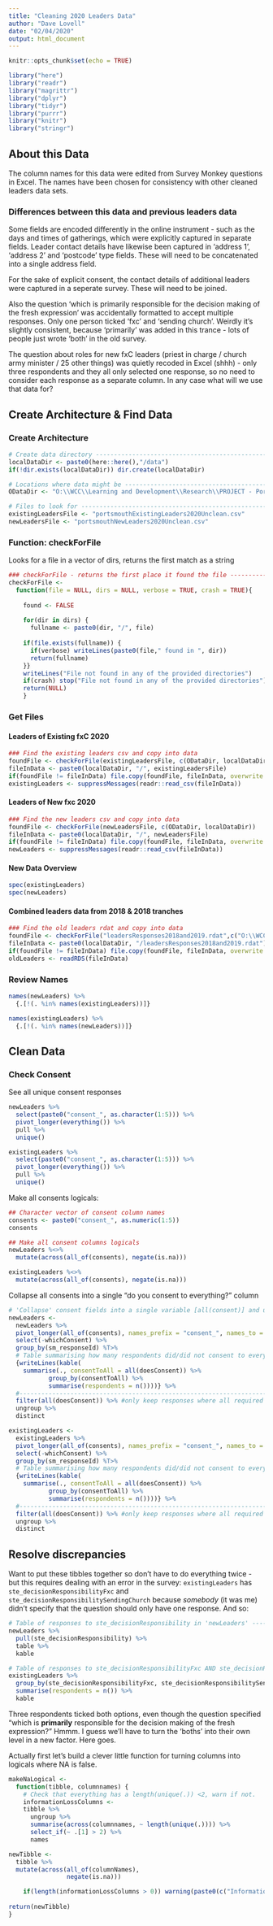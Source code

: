 ```yaml
---
title: "Cleaning 2020 Leaders Data"
author: "Dave Lovell"
date: "02/04/2020"
output: html_document
---
```


```r
knitr::opts_chunk$set(echo = TRUE)
```

```r
library("here")
library("readr")
library("magrittr")
library("dplyr")
library("tidyr")
library("purrr")
library("knitr")
library("stringr")
```

## About this Data

The column names for this data were edited from Survey Monkey questions in Excel. The names have been chosen for consistency with other cleaned leaders data sets. 

### Differences between this data and previous leaders data

Some fields are encoded differently in the online instrument - such as the days and times of gatherings, which were explicitly captured in separate fields. Leader contact details have likewise been captured in 'address 1', 'address 2' and 'postcode' type fields. These will need to be concatenated into a single address field.

For the sake of explicit consent, the contact details of additional leaders were captured in a seperate survey. These will need to be joined. 

Also the question 'which is primarily responsible for the decision making of the fresh expression' was accidentally formatted to accept multiple responses. Only one person ticked 'fxc' and 'sending church'. Weirdly it's slightly consistent, because 'primarily' was added in this trance - lots of people just wrote 'both' in the old survey.

The question about roles for new fxC leaders (priest in charge / church army minister / 25 other things) was quietly recoded in Excel (shhh) - only three respondents and they all only selected one response, so no need to consider each response as a separate column. In any case what will we use that data for?


## Create Architecture & Find Data

### Create Architecture

```r
# Create data directory --------------------------------------------------------------
localDataDir <- paste0(here::here(),"/data")
if(!dir.exists(localDataDir)) dir.create(localDataDir)

# Locations where data might be ------------------------------------------------------
ODataDir <- "O:\\WCC\\Learning and Development\\Research\\PROJECT - Portsmouth 2019 onwards\\Data\\unclean"

# Files to look for ------------------------------------------------------------------
existingLeadersFile <- "portsmouthExistingLeaders2020Unclean.csv"
newLeadersFile <- "portsmouthNewLeaders2020Unclean.csv"
```

### Function: checkForFile

Looks for a file in a vector of dirs, returns the first match as a string

```r
### checkForFile - returns the first place it found the file --------------------------
checkForFile <- 
  function(file = NULL, dirs = NULL, verbose = TRUE, crash = TRUE){
    
    found <- FALSE
    
    for(dir in dirs) {
      fullname <- paste0(dir, "/", file)
      
    if(file.exists(fullname)) {
      if(verbose) writeLines(paste0(file," found in ", dir))
      return(fullname)
    }}
    writeLines("File not found in any of the provided directories")
    if(crash) stop("File not found in any of the provided directories")
    return(NULL)
    }
```

### Get Files

#### Leaders of Existing fxC 2020

```r
### Find the existing leaders csv and copy into data
foundFile <- checkForFile(existingLeadersFile, c(ODataDir, localDataDir))
fileInData <- paste0(localDataDir, "/", existingLeadersFile)
if(foundFile != fileInData) file.copy(foundFile, fileInData, overwrite = TRUE)
existingLeaders <- suppressMessages(readr::read_csv(fileInData))
```

#### Leaders of New fxc 2020

```r
### Find the new leaders csv and copy into data
foundFile <- checkForFile(newLeadersFile, c(ODataDir, localDataDir))
fileInData <- paste0(localDataDir, "/", newLeadersFile)
if(foundFile != fileInData) file.copy(foundFile, fileInData, overwrite = TRUE)
newLeaders <- suppressMessages(readr::read_csv(fileInData))
```

#### New Data Overview

```r
spec(existingLeaders)
spec(newLeaders)
```

#### Combined leaders data from 2018 & 2018 tranches

```r
### Find the old leaders rdat and copy into data
foundFile <- checkForFile("leadersResponses2018and2019.rdat",c("O:\\WCC\\Learning and Development\\Research\\PROJECT - Portsmouth 2019 onwards\\Data\\leaders & attenders", localDataDir))
fileInData <- paste0(localDataDir, "/leadersResponses2018and2019.rdat")
if(foundFile != fileInData) file.copy(foundFile, fileInData, overwrite = TRUE)
oldLeaders <- readRDS(fileInData)
```


### Review Names

```r
names(newLeaders) %>% 
  {.[!(. %in% names(existingLeaders))]}

names(existingLeaders) %>% 
  {.[!(. %in% names(newLeaders))]}
```

## Clean Data


### Check Consent

See all unique consent responses

```r
newLeaders %>%
  select(paste0("consent_", as.character(1:5))) %>%
  pivot_longer(everything()) %>% 
  pull %>% 
  unique()

existingLeaders %>%
  select(paste0("consent_", as.character(1:5))) %>% 
  pivot_longer(everything()) %>% 
  pull %>% 
  unique()
```

Make all consents logicals:

```r
## Character vector of consent column names
consents <- paste0("consent_", as.numeric(1:5))
consents

## Make all consent columns logicals
newLeaders %<>%
  mutate(across(all_of(consents), negate(is.na)))

existingLeaders %<>%
  mutate(across(all_of(consents), negate(is.na)))
```

Collapse all consents into a single "do you consent to everything?" column

```r
# 'Collapse' consent fields into a single variable [all(consent)] and use to remove non-consenting respondents.
newLeaders <-
  newLeaders %>% 
  pivot_longer(all_of(consents), names_prefix = "consent_", names_to = "whichConsent", values_to = "doesConsent") %>%
  select(-whichConsent) %>% 
  group_by(sm_responseId) %T>%
  # Table summarising how many respondents did/did not consent to everything --------
  {writeLines(kable(
    summarise(., consentToAll = all(doesConsent)) %>% 
           group_by(consentToAll) %>% 
           summarise(respondents = n())))} %>% 
  #-----------------------------------------------------------------------------------
  filter(all(doesConsent)) %>% #only keep responses where all required consent is given
  ungroup %>% 
  distinct

existingLeaders <-
  existingLeaders %>%
  pivot_longer(all_of(consents), names_prefix = "consent_", names_to = "whichConsent", values_to = "doesConsent") %>%
  select(-whichConsent) %>% 
  group_by(sm_responseId) %T>%
  # Table summarising how many respondents did/did not consent to everything ---------
  {writeLines(kable(
    summarise(., consentToAll = all(doesConsent)) %>% 
           group_by(consentToAll) %>% 
           summarise(respondents = n())))} %>% 
  #-----------------------------------------------------------------------------------
  filter(all(doesConsent)) %>% #only keep responses where all required consent is given
  ungroup %>% 
  distinct
```

## Resolve discrepancies

Want to put these tibbles together so don't have to do everything twice - but this requires dealing with an error in the survey: `existingLeaders` has `ste_decisionResponsibilityFxc` and `ste_decisionResponsibilitySendingChurch` because _somebody_ (it was me) didn't specify that the question should only have one response. And so:

```r
# Table of responses to ste_decisionResponsibility in 'newLeaders' -----------------
newLeaders %>% 
  pull(ste_decisionResponsibility) %>% 
  table %>% 
  kable

# Table of responses to ste_decisionResponsibilityFxc AND ste_decisionResponsibilitySendingChurch in 'existingLeaders' -----------------
existingLeaders %>% 
  group_by(ste_decisionResponsibilityFxc, ste_decisionResponsibilitySendingChurch) %>% 
  summarise(respondents = n()) %>% 
  kable
```

Three respondents ticked both options, even though the question specified "which is **primarily** responsible for the decision making of the fresh expression?" Hmmm. I guess we'll have to turn the 'boths' into their own level in a new factor. Here goes.

Actually first let's build a clever little function for turning columns into logicals where NA is false.

```r
makeNaLogical <-
  function(tibble, columnnames) {
    # Check that everything has a length(unique(.)) <2, warn if not.
    informationLossColumns <-
    tibble %>% 
      ungroup %>% 
      summarise(across(columnnames, ~ length(unique(.)))) %>% 
      select_if(~ .[1] > 2) %>% 
      names

newTibble <-
  tibble %>% 
  mutate(across(all_of(columnNames),
                negate(is.na)))

    if(length(informationLossColumns > 0)) warning(paste0(c("Information has been lost from these columns: ", paste0(informationLossColumns, ", "))))
  
return(newTibble)
}
```

```r

```
